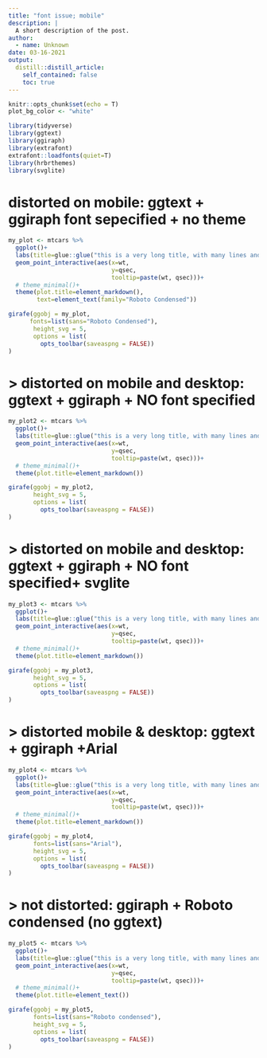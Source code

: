 ```yaml
---
title: "font issue; mobile"
description: |
  A short description of the post.
author:
  - name: Unknown
date: 03-16-2021
output:
  distill::distill_article:
    self_contained: false
    toc: true
---
```



```r
knitr::opts_chunk$set(echo = T)
plot_bg_color <- "white"

```


```r
library(tidyverse)
library(ggtext)
library(ggiraph)
library(extrafont)
extrafont::loadfonts(quiet=T)
library(hrbrthemes)
library(svglite)


```


# distorted on mobile: ggtext + ggiraph  font sepecified + no theme

```r
my_plot <- mtcars %>% 
  ggplot()+
  labs(title=glue::glue("this is a very long title, with many lines and a line <br>break etc etc etc, this <br>word is in <span style='color:red;'>red</span> or something else etc etc"))+
  geom_point_interactive(aes(x=wt,
                             y=qsec,
                             tooltip=paste(wt, qsec)))+
  # theme_minimal()+
  theme(plot.title=element_markdown(),
        text=element_text(family="Roboto Condensed"))

girafe(ggobj = my_plot,
      fonts=list(sans="Roboto Condensed"),
       height_svg = 5,
       options = list(
         opts_toolbar(saveaspng = FALSE))
)

```

# > distorted on mobile and desktop: ggtext + ggiraph  + NO font specified

```r
my_plot2 <- mtcars %>% 
  ggplot()+
  labs(title=glue::glue("this is a very long title, with many lines and a line <br>break etc etc etc, this <br>word is in <span style='color:red;'>red</span> or something else etc etc"))+
  geom_point_interactive(aes(x=wt,
                             y=qsec,
                             tooltip=paste(wt, qsec)))+
  # theme_minimal()+
  theme(plot.title=element_markdown())

girafe(ggobj = my_plot2,
       height_svg = 5,
       options = list(
         opts_toolbar(saveaspng = FALSE))
)

```

# > distorted on mobile and desktop: ggtext + ggiraph  + NO font specified+ svglite

```r
my_plot3 <- mtcars %>% 
  ggplot()+
  labs(title=glue::glue("this is a very long title, with many lines and a line <br>break etc etc etc, this <br>word is in <span style='color:red;'>red</span> or something else etc etc"))+
  geom_point_interactive(aes(x=wt,
                             y=qsec,
                             tooltip=paste(wt, qsec)))+
  # theme_minimal()+
  theme(plot.title=element_markdown())

girafe(ggobj = my_plot3,
       height_svg = 5,
       options = list(
         opts_toolbar(saveaspng = FALSE))
)

```

# > distorted mobile & desktop: ggtext + ggiraph  +Arial
```r
my_plot4 <- mtcars %>% 
  ggplot()+
  labs(title=glue::glue("this is a very long title, with many lines and a line <br>break etc etc etc, this <br>word is in <span style='color:red;'>red</span> or something else etc etc"))+
  geom_point_interactive(aes(x=wt,
                             y=qsec,
                             tooltip=paste(wt, qsec)))+
  # theme_minimal()+
  theme(plot.title=element_markdown())

girafe(ggobj = my_plot4,
       fonts=list(sans="Arial"),
       height_svg = 5, 
       options = list(
         opts_toolbar(saveaspng = FALSE))
)

```

# > not distorted: ggiraph  + Roboto condensed (no ggtext)
```r
my_plot5 <- mtcars %>% 
  ggplot()+
  labs(title=glue::glue("this is a very long title, with many lines and a line break etc etc etc, this word is in red or something else etc etc"))+
  geom_point_interactive(aes(x=wt,
                             y=qsec,
                             tooltip=paste(wt, qsec)))+
  # theme_minimal()+
  theme(plot.title=element_text())

girafe(ggobj = my_plot5,
       fonts=list(sans="Roboto condensed"),
       height_svg = 5,
       options = list(
         opts_toolbar(saveaspng = FALSE))
)

```


